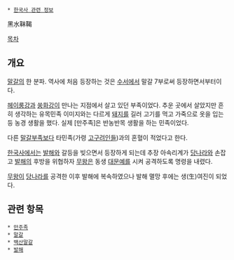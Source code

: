  * [[한국사 관련 정보]]

黑水靺鞨

[[목차]]

== 개요 ==
[[말갈]]의 한 분파. 역사에 처음 등장하는 것은 [[수서]]에서 말갈 7부로써 등장하면서부터이다.

[[헤이룽강]]과 [[쑹화강]]이 만나는 지점에서 살고 있던 부족이었다. 추운 곳에서 살았지만 흔히 생각하는 유목민족 이미지와는 다르게 [[돼지]]를 길러 고기를 먹고 가죽으로 옷을 입는 등 농경 생활을 했다. 실제 [만주족]은 반농반목 생활을 하는 민족이었다. 

다른 [[말갈]]부족보다 타민족(가령 [[고구려]]인들)과의 혼혈이 적었다고 한다.

[[한국사]]에서는 [[발해]]와 갈등을 빚으면서 등장하게 되는데 추장 아속리계가 [[당나라]]와 손잡고 [[발해]]의 후방을 위협하자 [[무왕(발해)|무왕]]은 동생 [[대문예]]를 시켜 공격하도록 명령을 내렸다.

[[무왕(발해)|무왕]]이 [[당나라]]를 공격한 이후 발해에 복속하였으나 발해 멸망 후에는 생(生)여진이 되었다.

== 관련 항목 ==
 * [[만주족]]
 * [[말갈]]
 * [[백산말갈]]
 * [[발해]]

